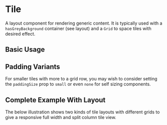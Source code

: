
<Meta of={TileStories} />

# Tile

A layout component for rendering generic content. It is typically used with a `hasGreyBackground` container (see layout) and a `Grid` to space tiles with desired effect.

<Controls />

## Basic Usage

<Canvas of={TileStories.BasicUsage} />
<RenderHtmlMarkup of={TileStories.BasicUsage} />

## Padding Variants

For smaller tiles with more to a grid row, you may wish to consider setting the `paddingSize` prop to `small` or even `none` for self sizing components.

<Canvas of={TileStories.PaddingVariants} />
<RenderHtmlMarkup of={TileStories.PaddingVariants} />

## Complete Example With Layout

The below illustration shows two kinds of tile layouts with different grids to give a responsive full width and split column tile view.

<Canvas of={TileStories.TileLayouts} />
<RenderHtmlMarkup of={TileStories.TileLayouts} />
